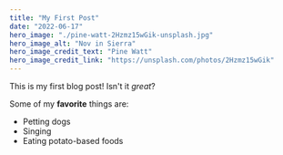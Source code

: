 ```yaml
---
title: "My First Post"
date: "2022-06-17"
hero_image: "./pine-watt-2Hzmz15wGik-unsplash.jpg"
hero_image_alt: "Nov in Sierra"
hero_image_credit_text: "Pine Watt"
hero_image_credit_link: "https://unsplash.com/photos/2Hzmz15wGik"
---
```


This is my first blog post! Isn't it *great*?

Some of my **favorite** things are:

* Petting dogs
* Singing
* Eating potato-based foods

